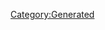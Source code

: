 {{Database/Costume/CostumeInfo
 |ID=396
 |DivaId=9
 |PrismCostumeId=26
 |Enabled=2
 |SkillId=40
 |EODICFLJAKO=False
 |AGBPBDODKBK=1
 |HMCOGDICFNB=1
 |LevelMax=0
 |HGBJODBCJDA=0
 |EGLDFPILJLG=0
 |GLEEPAFMPLO=False
 |IIELLEPEEFH=7470
}}
[[Category:Generated]]
